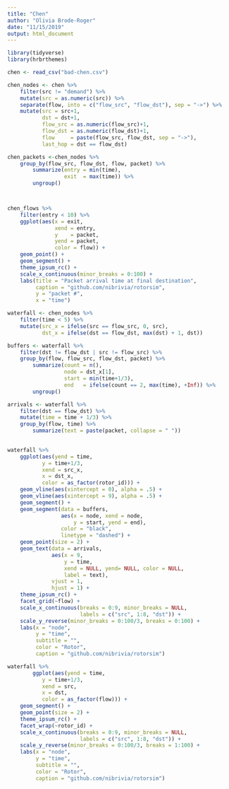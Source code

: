 ```yaml
---
title: "Chen"
author: "Olivia Brode-Roger"
date: "11/15/2019"
output: html_document
---
```


```r
library(tidyverse)
library(hrbrthemes)
```

```r
chen <- read_csv("bad-chen.csv")

```

```r
chen_nodes <- chen %>% 
    filter(src != "demand") %>% 
    mutate(src = as.numeric(src)) %>% 
    separate(flow, into = c("flow_src", "flow_dst"), sep = "->") %>% 
    mutate(src = src+1,
           dst = dst+1,
           flow_src = as.numeric(flow_src)+1,
           flow_dst = as.numeric(flow_dst)+1,
           flow     = paste(flow_src, flow_dst, sep = "->"),
           last_hop = dst == flow_dst) 

chen_packets <-chen_nodes %>% 
    group_by(flow_src, flow_dst, flow, packet) %>% 
        summarize(entry = min(time),
                  exit  = max(time)) %>% 
        ungroup()



chen_flows %>% 
    filter(entry < 10) %>% 
    ggplot(aes(x = exit,
               xend = entry,
               y    = packet,
               yend = packet,
               color = flow)) +
    geom_point() +
    geom_segment() +
    theme_ipsum_rc() +
    scale_x_continuous(minor_breaks = 0:100) +
    labs(title = "Packet arrival time at final destination",
         caption = "github.com/nibrivia/rotorsim",
         y = "packet #",
         x = "time")
```

```r
waterfall <- chen_nodes %>% 
    filter(time < 5) %>% 
    mutate(src_x = ifelse(src == flow_src, 0, src),
           dst_x = ifelse(dst == flow_dst, max(dst) + 1, dst))

buffers <- waterfall %>% 
    filter(dst != flow_dst | src != flow_src) %>% 
    group_by(flow, flow_src, flow_dst, packet) %>% 
        summarize(count = n(),
                  node = dst_x[1],
                  start = min(time+1/3),
                  end   = ifelse(count == 2, max(time), +Inf)) %>% 
        ungroup() 

arrivals <- waterfall %>% 
    filter(dst == flow_dst) %>%
    mutate(time = time + 1/3) %>% 
    group_by(flow, time) %>% 
        summarize(text = paste(packet, collapse = " "))
    

waterfall %>% 
    ggplot(aes(yend = time,
           y = time+1/3,
           xend = src_x,
           x = dst_x,
           color = as_factor(rotor_id))) +
    geom_vline(aes(xintercept = 0), alpha = .5) +
    geom_vline(aes(xintercept = 9), alpha = .5) +
    geom_segment() +
    geom_segment(data = buffers,
                 aes(x = node, xend = node,
                     y = start, yend = end),
                 color = "black",
                 linetype = "dashed") +
    geom_point(size = 2) +
    geom_text(data = arrivals,
              aes(x = 9,
                  y = time,
                  xend = NULL, yend= NULL, color = NULL,
                  label = text),
              vjust = 1,
              hjust = 1) +
    theme_ipsum_rc() +
    facet_grid(~flow) +
    scale_x_continuous(breaks = 0:9, minor_breaks = NULL,
                       labels = c("src", 1:8, "dst")) +
    scale_y_reverse(minor_breaks = 0:100/3, breaks = 0:100) +
    labs(x = "node",
         y = "time",
         subtitle = "",
         color = "Rotor",
         caption = "github.com/nibrivia/rotorsim") 
```

```r
waterfall %>% 
        ggplot(aes(yend = time,
           y = time+1/3,
           xend = src,
           x = dst,
           color = as_factor(flow))) +
    geom_segment() +
    geom_point(size = 2) +
    theme_ipsum_rc() +
    facet_wrap(~rotor_id) +
    scale_x_continuous(breaks = 0:9, minor_breaks = NULL,
                       labels = c("src", 1:8, "dst")) +
    scale_y_reverse(minor_breaks = 0:100/3, breaks = 1:100) +
    labs(x = "node",
         y = "time",
         subtitle = "",
         color = "Rotor",
         caption = "github.com/nibrivia/rotorsim") 
```
